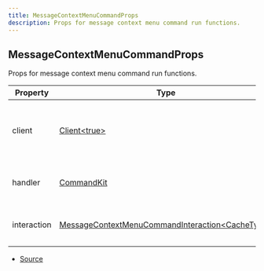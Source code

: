 ```yaml
---
title: MessageContextMenuCommandProps
description: Props for message context menu command run functions.
---
```


## MessageContextMenuCommandProps

Props for message context menu command run functions.

| Property | Type | Value | Description |
| ----------- | ----------- | ----------- | ----------- |
| client | [Client\<true>](https://discord.js.org/docs/packages/discord.js/main/Client:Class) | N/A | The Discord.js client object that CommandKit is handling. |
| handler | [CommandKit](/docs/api-reference/classes/CommandKit) | N/A | The current CommandKit handler instance. |
| interaction | [MessageContextMenuCommandInteraction\<CacheType>](https://discord.js.org/docs/packages/discord.js/main/MessageContextMenuCommandInteraction:Class) | N/A | The current command interaction object. |


- [Source](https://github.com/underctrl-io/commandkit/blob/d276a8377813631933aebfa66545130a52f7a7cb/packages/commandkit/src/types.ts#L174)